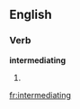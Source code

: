 
==English==

===Verb===
'''intermediating'''

# {{present participle of|[[intermediate]]}}

[[fr:intermediating]]